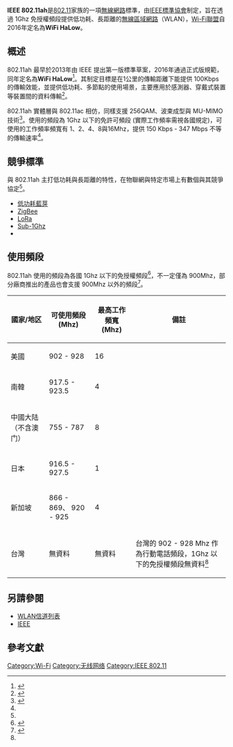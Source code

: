 '''IEEE 802.11ah'''是[[IEEE_802.11|802.11]]家族的一項[[無線網路|無線網路]]標準，由[[電機電子工程師學會標準協會|IEEE標準協會]]制定，旨在透過 1Ghz 免授權頻段提供低功耗、長距離的[[無線區域網路|無線區域網路]]（WLAN），[[Wi-Fi联盟|Wi-Fi聯盟]]自2016年定名為'''WiFi HaLow'''。

== 概述 ==
802.11ah 最早於2013年由 IEEE 提出第一版標準草案，2016年通過正式版規範，同年定名為'''WiFi HaLow'''<ref name=":0">{{Cite web|title=Wi-Fi 陣營正積極擴大 Wi-Fi 運用|url=https://technews.tw/2018/10/09/wi-fi-expand-use/|accessdate=2020-11-09|work=TechNews 科技新報|language=zh-TW|archive-date=2020-11-09|archive-url=https://web.archive.org/web/20201109142742/https://technews.tw/2018/10/09/wi-fi-expand-use/|dead-url=no}}</ref>。其制定目標是在1公里的傳輸距離下能提供 100Kbps 的傳輸效能，並提供低功耗、多節點的使用場景，主要應用於感測器、穿戴式裝置等裝置間的資料傳輸<ref name=":1">{{Cite web|title=填補戶外移動應用不足 Wi-Fi 802.11ah「悄悄」來襲|url=https://www.eettaiwan.com/20190401nt11-wi-fi-802-11-ah/|accessdate=2020-11-09|date=2019-04-01|work=電子工程專輯|language=en|archive-date=2020-11-22|archive-url=https://web.archive.org/web/20201122185607/https://www.eettaiwan.com/20190401nt11-wi-fi-802-11-ah/|dead-url=no}}</ref>。

802.11ah 實體層與 802.11ac 相仿，同樣支援 256QAM、波束成型與 MU-MIMO 技術<ref name=":2">{{Cite web|title=填補 802.11ac 與 802.11ad 傳輸距離缺陷，Wi-Fi 聯盟將 IEEE 802.11ah 命名為 HaLow|url=http://www.techbang.com/posts/40640|accessdate=2020-11-09|date=2016-01-06|work=PCADV 電腦王 - 狂操、硬幹、玩真的|language=zh-tw|archive-date=2017-06-08|archive-url=https://web.archive.org/web/20170608184554/http://www.techbang.com/posts/40640|dead-url=no}}</ref>。使用的頻段為 1Ghz 以下的免許可頻段 (實際工作頻率需視各國規定)，可使用的工作頻率頻寬有 1、2、4、8與16Mhz，提供 150 Kbps - 347 Mbps 不等的傳輸速率<ref name=":0" />。

== 競爭標準 ==
與 802.11ah 主打低功耗與長距離的特性，在物聯網與特定市場上有數個與其競爭協定<ref name=":1" />。

* [[蓝牙低功耗|低功耗藍芽]]
* [[ZigBee|ZigBee]]
* [[LoRa|LoRa]]
* [[Sub-1Ghz|Sub-1Ghz]]
* {{le|Thread (网络协议)|Thread (network protocol)|Thread}}

== 使用頻段 ==
802.11ah 使用的頻段為各國 1Ghz 以下的免授權頻段<ref>{{Cite web|title=802.11ah & 11p, Bluetooth LE, ZigBee, Wi-SUN, NFC Technologies and Test for IoT/M2M - PDF Free Download|url=https://docplayer.net/14758274-802-11ah-11p-bluetooth-le-zigbee-wi-sun-nfc-technologies-and-test-for-iot-m2m.html|accessdate=2020-11-09|work=docplayer.net|archive-date=2020-11-13|archive-url=https://web.archive.org/web/20201113124700/https://docplayer.net/14758274-802-11ah-11p-bluetooth-le-zigbee-wi-sun-nfc-technologies-and-test-for-iot-m2m.html|dead-url=no}}</ref>，不一定僅為 900Mhz，部分廠商推出的產品也會支援 900Mhz 以外的頻段<ref>{{Cite web|title=NRC7292IEEE 802.11ah Wi-Fi Solution + MCU SoC|url=https://www.newracom.com/wp-content/uploads/2019/01/Product-Brief-NRC7292.pdf|accessdate=2020-11-09|author=|date=|format=pdf|publisher=|language=en|archive-date=2020-09-24|archive-url=https://web.archive.org/web/20200924074304/https://www.newracom.com/wp-content/uploads/2019/01/Product-Brief-NRC7292.pdf|dead-url=no}}</ref>。
{| class="wikitable"
|+
!國家/地区
!可使用頻段 (Mhz)
!最高工作頻寬
(Mhz)  
!備註   
|-
|美國
|902 - 928
|16
|
|-
|南韓
|917.5 - 923.5
|4
|
|-
|中國大陆（不含澳门）
|755 - 787
|8
|
|-
|日本
|916.5 - 927.5
|1
|
|-
|新加坡
|866 - 869、
920 - 925
|4
|
|-
|台灣
|無資料
|無資料
|台灣的 902 - 928 Mhz 作為行動電話頻段，1Ghz 以下的免授權頻段無資料<ref name=":2" />
|}

== 另請參閱 ==

* [[WLAN信道列表|WLAN信道列表]]
* [[IEEE|IEEE]]

== 參考文獻 ==
<references />
{{IEEE standards}}

[[Category:Wi-Fi|Category:Wi-Fi]]
[[Category:无线网络|Category:无线网络]]
[[Category:IEEE_802.11|Category:IEEE 802.11]]